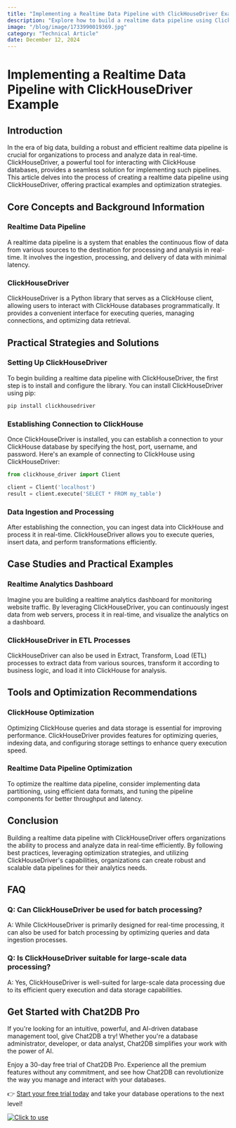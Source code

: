 ```yaml
---
title: "Implementing a Realtime Data Pipeline with ClickHouseDriver Example"
description: "Explore how to build a realtime data pipeline using ClickHouseDriver with practical examples and optimization strategies."
image: "/blog/image/1733990019369.jpg"
category: "Technical Article"
date: December 12, 2024
---
```


# Implementing a Realtime Data Pipeline with ClickHouseDriver Example

## Introduction

In the era of big data, building a robust and efficient realtime data pipeline is crucial for organizations to process and analyze data in real-time. ClickHouseDriver, a powerful tool for interacting with ClickHouse databases, provides a seamless solution for implementing such pipelines. This article delves into the process of creating a realtime data pipeline using ClickHouseDriver, offering practical examples and optimization strategies.

## Core Concepts and Background Information

### Realtime Data Pipeline

A realtime data pipeline is a system that enables the continuous flow of data from various sources to the destination for processing and analysis in real-time. It involves the ingestion, processing, and delivery of data with minimal latency.

### ClickHouseDriver

ClickHouseDriver is a Python library that serves as a ClickHouse client, allowing users to interact with ClickHouse databases programmatically. It provides a convenient interface for executing queries, managing connections, and optimizing data retrieval.

## Practical Strategies and Solutions

### Setting Up ClickHouseDriver

To begin building a realtime data pipeline with ClickHouseDriver, the first step is to install and configure the library. You can install ClickHouseDriver using pip:

```bash
pip install clickhousedriver
```

### Establishing Connection to ClickHouse

Once ClickHouseDriver is installed, you can establish a connection to your ClickHouse database by specifying the host, port, username, and password. Here's an example of connecting to ClickHouse using ClickHouseDriver:

```python
from clickhouse_driver import Client

client = Client('localhost')
result = client.execute('SELECT * FROM my_table')
```

### Data Ingestion and Processing

After establishing the connection, you can ingest data into ClickHouse and process it in real-time. ClickHouseDriver allows you to execute queries, insert data, and perform transformations efficiently.

## Case Studies and Practical Examples

### Realtime Analytics Dashboard

Imagine you are building a realtime analytics dashboard for monitoring website traffic. By leveraging ClickHouseDriver, you can continuously ingest data from web servers, process it in real-time, and visualize the analytics on a dashboard.

### ClickHouseDriver in ETL Processes

ClickHouseDriver can also be used in Extract, Transform, Load (ETL) processes to extract data from various sources, transform it according to business logic, and load it into ClickHouse for analysis.

## Tools and Optimization Recommendations

### ClickHouse Optimization

Optimizing ClickHouse queries and data storage is essential for improving performance. ClickHouseDriver provides features for optimizing queries, indexing data, and configuring storage settings to enhance query execution speed.

### Realtime Data Pipeline Optimization

To optimize the realtime data pipeline, consider implementing data partitioning, using efficient data formats, and tuning the pipeline components for better throughput and latency.

## Conclusion

Building a realtime data pipeline with ClickHouseDriver offers organizations the ability to process and analyze data in real-time efficiently. By following best practices, leveraging optimization strategies, and utilizing ClickHouseDriver's capabilities, organizations can create robust and scalable data pipelines for their analytics needs.

## FAQ

### Q: Can ClickHouseDriver be used for batch processing?

A: While ClickHouseDriver is primarily designed for real-time processing, it can also be used for batch processing by optimizing queries and data ingestion processes.

### Q: Is ClickHouseDriver suitable for large-scale data processing?

A: Yes, ClickHouseDriver is well-suited for large-scale data processing due to its efficient query execution and data storage capabilities.

## Get Started with Chat2DB Pro

If you're looking for an intuitive, powerful, and AI-driven database management tool, give Chat2DB a try! Whether you're a database administrator, developer, or data analyst, Chat2DB simplifies your work with the power of AI.

Enjoy a 30-day free trial of Chat2DB Pro. Experience all the premium features without any commitment, and see how Chat2DB can revolutionize the way you manage and interact with your databases.

👉 [Start your free trial today](https://chat2db.ai/pricing) and take your database operations to the next level!


[![Click to use](/image/blog/bg/chat2db.jpg)](https://chat2db.ai/)
